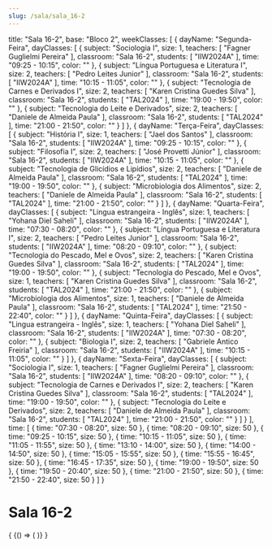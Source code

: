 ```yaml
---
slug: /sala/sala_16-2
---
```

  title: "Sala 16-2",
  base: "Bloco 2",
  weekClasses: [
    {
      dayName: "Segunda-Feira",
      dayClasses: [
        {
          subject: "Sociologia I",
          size: 1,
          teachers: [
            "Fagner Guglielmi Pereira"
          ],
          classroom: "Sala 16-2",
          students: [
            "IIW2024A"
          ],
          time: "09:25 - 10:15",
          color: ""
        },
        {
          subject: "Língua Portuguesa e Literatura I",
          size: 2,
          teachers: [
            "Pedro Leites Junior"
          ],
          classroom: "Sala 16-2",
          students: [
            "IIW2024A"
          ],
          time: "10:15 - 11:05",
          color: ""
        },
        {
          subject: "Tecnologia de Carnes e Derivados I",
          size: 2,
          teachers: [
            "Karen Cristina Guedes Silva"
          ],
          classroom: "Sala 16-2",
          students: [
            "TAL2024"
          ],
          time: "19:00 - 19:50",
          color: ""
        },
        {
          subject: "Tecnologia do Leite e Derivados",
          size: 2,
          teachers: [
            "Daniele de Almeida Paula"
          ],
          classroom: "Sala 16-2",
          students: [
            "TAL2024"
          ],
          time: "21:00 - 21:50",
          color: ""
        }
      ]
    },
    {
      dayName: "Terça-Feira",
      dayClasses: [
        {
          subject: "História I",
          size: 1,
          teachers: [
            "Jael dos Santos"
          ],
          classroom: "Sala 16-2",
          students: [
            "IIW2024A"
          ],
          time: "09:25 - 10:15",
          color: ""
        },
        {
          subject: "Filosofia I",
          size: 2,
          teachers: [
            "José Provetti Júnior"
          ],
          classroom: "Sala 16-2",
          students: [
            "IIW2024A"
          ],
          time: "10:15 - 11:05",
          color: ""
        },
        {
          subject: "Tecnologia de Glicídios e Lipídios",
          size: 2,
          teachers: [
            "Daniele de Almeida Paula"
          ],
          classroom: "Sala 16-2",
          students: [
            "TAL2024"
          ],
          time: "19:00 - 19:50",
          color: ""
        },
        {
          subject: "Microbiologia dos Alimentos",
          size: 2,
          teachers: [
            "Daniele de Almeida Paula"
          ],
          classroom: "Sala 16-2",
          students: [
            "TAL2024"
          ],
          time: "21:00 - 21:50",
          color: ""
        }
      ]
    },
    {
      dayName: "Quarta-Feira",
      dayClasses: [
        {
          subject: "Lingua estrangeira - Inglês",
          size: 1,
          teachers: [
            "Yohana Diel Saheli"
          ],
          classroom: "Sala 16-2",
          students: [
            "IIW2024A"
          ],
          time: "07:30 - 08:20",
          color: ""
        },
        {
          subject: "Língua Portuguesa e Literatura I",
          size: 2,
          teachers: [
            "Pedro Leites Junior"
          ],
          classroom: "Sala 16-2",
          students: [
            "IIW2024A"
          ],
          time: "08:20 - 09:10",
          color: ""
        },
        {
          subject: "Tecnologia do Pescado, Mel e Ovos",
          size: 2,
          teachers: [
            "Karen Cristina Guedes Silva"
          ],
          classroom: "Sala 16-2",
          students: [
            "TAL2024"
          ],
          time: "19:00 - 19:50",
          color: ""
        },
        {
          subject: "Tecnologia do Pescado, Mel e Ovos",
          size: 1,
          teachers: [
            "Karen Cristina Guedes Silva"
          ],
          classroom: "Sala 16-2",
          students: [
            "TAL2024"
          ],
          time: "21:00 - 21:50",
          color: ""
        },
        {
          subject: "Microbiologia dos Alimentos",
          size: 1,
          teachers: [
            "Daniele de Almeida Paula"
          ],
          classroom: "Sala 16-2",
          students: [
            "TAL2024"
          ],
          time: "21:50 - 22:40",
          color: ""
        }
      ]
    },
    {
      dayName: "Quinta-Feira",
      dayClasses: [
        {
          subject: "Lingua estrangeira - Inglês",
          size: 1,
          teachers: [
            "Yohana Diel Saheli"
          ],
          classroom: "Sala 16-2",
          students: [
            "IIW2024A"
          ],
          time: "07:30 - 08:20",
          color: ""
        },
        {
          subject: "Biologia I",
          size: 2,
          teachers: [
            "Gabriele Antico Freiria"
          ],
          classroom: "Sala 16-2",
          students: [
            "IIW2024A"
          ],
          time: "10:15 - 11:05",
          color: ""
        }
      ]
    },
    {
      dayName: "Sexta-Feira",
      dayClasses: [
        {
          subject: "Sociologia I",
          size: 1,
          teachers: [
            "Fagner Guglielmi Pereira"
          ],
          classroom: "Sala 16-2",
          students: [
            "IIW2024A"
          ],
          time: "08:20 - 09:10",
          color: ""
        },
        {
          subject: "Tecnologia de Carnes e Derivados I",
          size: 2,
          teachers: [
            "Karen Cristina Guedes Silva"
          ],
          classroom: "Sala 16-2",
          students: [
            "TAL2024"
          ],
          time: "19:00 - 19:50",
          color: ""
        },
        {
          subject: "Tecnologia do Leite e Derivados",
          size: 2,
          teachers: [
            "Daniele de Almeida Paula"
          ],
          classroom: "Sala 16-2",
          students: [
            "TAL2024"
          ],
          time: "21:00 - 21:50",
          color: ""
        }
      ]
    }
  ],
  time: [
    {
      time: "07:30 - 08:20",
      size: 50
    },
    {
      time: "08:20 - 09:10",
      size: 50
    },
    {
      time: "09:25 - 10:15",
      size: 50
    },
    {
      time: "10:15 - 11:05",
      size: 50
    },
    {
      time: "11:05 - 11:55",
      size: 50
    },
    {
      time: "13:10 - 14:00",
      size: 50
    },
    {
      time: "14:00 - 14:50",
      size: 50
    },
    {
      time: "15:05 - 15:55",
      size: 50
    },
    {
      time: "15:55 - 16:45",
      size: 50
    },
    {
      time: "16:45 - 17:35",
      size: 50
    },
    {
      time: "19:00 - 19:50",
      size: 50
    },
    {
      time: "19:50 - 20:40",
      size: 50
    },
    {
      time: "21:00 - 21:50",
      size: 50
    },
    {
      time: "21:50 - 22:40",
      size: 50
    }
  ]
}

# Sala 16-2

<div>
  {
    <BrowserOnly>
      {() => (
        <Grid
          title={data.title}
          weekClasses={data.weekClasses}
          time={data.time}
        />
      )}
    </BrowserOnly>
  }
</div>

